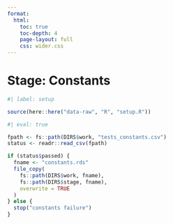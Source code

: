 ```yaml
---
format:
  html:
    toc: true
    toc-depth: 4
    page-layout: full
    css: wider.css
---    
```


# Stage: Constants

```r
#| label: setup

source(here::here("data-raw", "R", "setup.R"))

```


```r
#| eval: true

fpath <- fs::path(DIRS$work, "tests_constants.csv")
status <- readr::read_csv(fpath)

if (status$passed) {
  fname <- "constants.rds"
  file_copy(
    fs::path(DIRS$work, fname),
    fs::path(DIRS$stage, fname),
    overwrite = TRUE
  )
} else {
  stop("constants failure")
}

```
